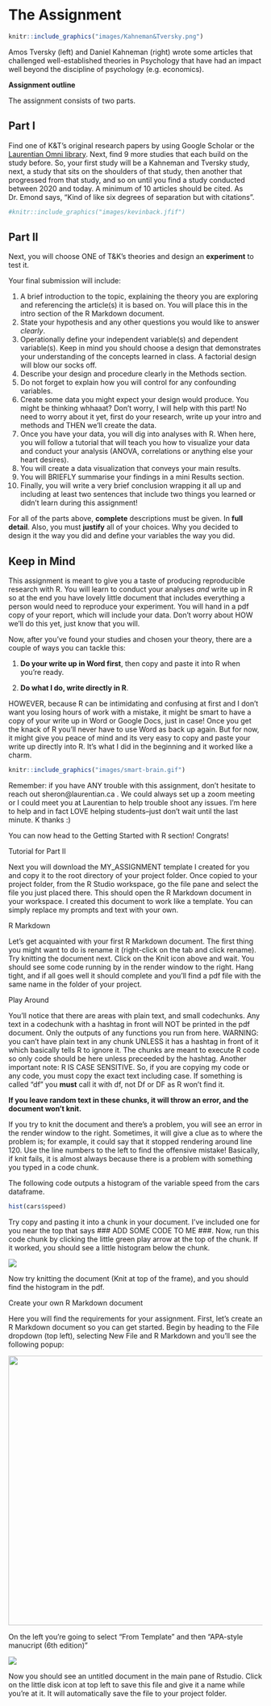 # The Assignment {#cross}

```r
knitr::include_graphics("images/Kahneman&Tversky.png")
```

Amos Tversky (left) and Daniel Kahneman (right) wrote some articles that challenged well-established theories in Psychology that have had an impact well beyond the discipline of psychology (e.g. economics).

**Assignment outline**

The assignment consists of two parts.

## Part I {#Part1}

Find one of K&T's original research papers by using Google Scholar or the [Laurentian Omni library](https://omni.laurentian.ca/discovery/search?vid=01OCUL_LU:OMNI&lang=en "Laurentian Library"). Next, find 9 more studies that each build on the study before. So, your first study will be a Kahneman and Tversky study, next, a study that sits on the shoulders of that study, then another that progressed from that study, and so on until you find a study conducted between 2020 and today. A minimum of 10 articles should be cited. As Dr. Emond says, "Kind of like six degrees of separation but with citations".

```r
#knitr::include_graphics("images/kevinback.jfif")
```

## Part II {#Part2}

Next, you will choose ONE of T&K's theories and design an **experiment** to test it. 

Your final submission will include:

1.  A brief introduction to the topic, explaining the theory you are exploring and referencing the article(s) it is based on. You will place this in the intro section of the R Markdown document.
2.  State your hypothesis and any other questions you would like to answer *clearly*.
3.  Operationally define your independent variable(s) and dependent variable(s). Keep in mind you should choose a design that demonstrates your understanding of the concepts learned in class. A factorial design will blow our socks off.
4.  Describe your design and procedure clearly in the Methods section.
5.  Do not forget to explain how you will control for any confounding variables.
6.  Create some data you might expect your design would produce. You might be thinking whhaaat? Don't worry, I will help with this part! No need to worry about it yet, first do your research, write up your intro and methods and THEN we'll create the data.
7.  Once you have your data, you will dig into analyses with R. When here, you will follow a tutorial that will teach you how to visualize your data and conduct your analysis (ANOVA, correlations or anything else your heart desires).
8.  You will create a data visualization that conveys your main results.
9.  You will BRIEFLY summarise your findings in a mini Results section.
10. Finally, you will write a very brief conclusion wrapping it all up and including at least two sentences that include two things you learned or didn't learn during this assignment!

For all of the parts above, **complete** descriptions must be given. In **full detail**. Also, you must **justify** all of your choices. Why you decided to design it the way you did and define your variables the way you did.

## Keep in Mind

This assignment is meant to give you a taste of producing reproducible research with R. You will learn to conduct your analyses *and* write up in R so at the end you have lovely little document that includes everything a person would need to reproduce your experiment. You will hand in a pdf copy of your report, which will include your data. Don't worry about HOW we'll do this yet, just know that you will.

Now, after you've found your studies and chosen your theory, there are a couple of ways you can tackle this:

  1. **Do your write up in Word first**, then copy and paste it into R when you're ready. 

  2. **Do what I do, write directly in R**. 
  
HOWEVER, because R can be intimidating and confusing at first and I don't want you losing hours of work with a mistake, it might be smart to have a copy of your write up in Word or Google Docs, just in case! Once you get the knack of R you'll never have to use Word as back up again. But for now, it might give you peace of mind and its very easy to copy and paste your write up directly into R. It's what I did in the beginning and it worked like a charm.

```r
knitr::include_graphics("images/smart-brain.gif")
```

Remember: if you have ANY trouble with this assignment, don't hesitate to reach out sheron\@laurentian.ca . We could always set up a zoom meeting or I could meet you at Laurentian to help trouble shoot any issues. I'm here to help and in fact LOVE helping students--just don't wait until the last minute. K thanks :)

You can now head to the Getting Started with R section! Congrats!

Tutorial for Part II

Next you will download the MY_ASSIGNMENT template I created for you and copy it to the root directory of your project folder. Once copied to your project folder, from the R Studio workspace, go the file pane and select the file you just placed there. This should open the R Markdown document in your workspace. I created this document to work like a template. You can simply replace my prompts and text with your own. 

R Markdown

Let's get acquainted with your first R Markdown document. The first thing you might want to do is rename it (right-click on the tab and click rename). Try knitting the document next. Click on the Knit icon above and wait. You should see some code running by in the render window to the right. Hang tight, and if all goes well it should complete and you'll find a pdf file with the same name in the folder of your project.

Play Around

You'll notice that there are areas with plain text, and small codechunks. Any text in a codechunk with a hashtag in front will NOT be printed in the pdf document. Only the outputs of any functions you run from here. WARNING: you can't have plain text in any chunk UNLESS it has a hashtag in front of it which basically tells R to ignore it. The chunks are meant to execute R code so only code should be here unless preceeded by the hashtag. Another important note: R IS CASE SENSITIVE. So, if you are copying my code or any code, you must copy the exact text including case. If something is called "df" you **must** call it with df, not Df or DF as R won't find it.

**If you leave random text in these chunks, it will throw an error, and the document won't knit.**

If you try to knit the document and there's a problem, you will see an error in the render window to the right. Sometimes, it will give a clue as to where the problem is; for example, it could say that it stopped rendering around line 120. Use the line numbers to the left to find the offensive mistake! Basically, if knit fails, it is almost always because there is a problem with something you typed in a code chunk.

The following code outputs a histogram of the variable speed from the cars dataframe.

```r
hist(cars$speed)
```

Try copy and pasting it into a chunk in your document. I've included one for you near the top that says \### ADD SOME CODE TO ME ###. Now, run this code chunk by clicking the little green play arrow at the top of the chunk. If it worked, you should see a little histogram below the chunk.

![](images/clipboard-395323488.png)

Now try knitting the document (Knit at top of the frame), and you should find the histogram in the pdf.

Create your own R Markdown document

Here you will find the requirements for your assignment. First, let's create an R Markdown document so you can get started. Begin by heading to the File dropdown (top left), selecting New File and R Markdown and you'll see the following popup:

![](images/clipboard-2848079311.png){width="533"}

On the left you're going to select "From Template" and then "APA-style manucript (6th edition)"

![](images/clipboard-1990732896.png)

Now you should see an untitled document in the main pane of Rstudio. Click on the little disk icon at top left to save this file and give it a name while you're at it. It will automatically save the file to your project folder.
